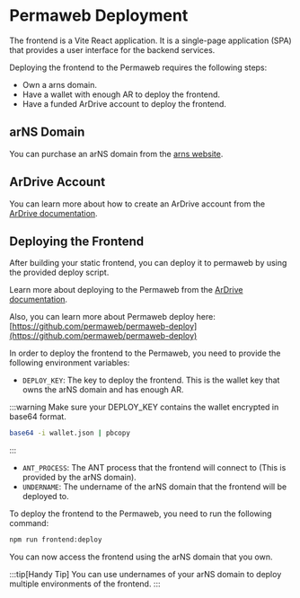 # Permaweb Deployment

The frontend is a Vite React application. It is a single-page application (SPA) that provides a user interface for the backend services.

Deploying the frontend to the Permaweb requires the following steps:

- Own a arns domain.
- Have a wallet with enough AR to deploy the frontend.
- Have a funded ArDrive account to deploy the frontend.

## arNS Domain

You can purchase an arNS domain from the [arns website](https://arns.app/).

## ArDrive Account

You can learn more about how to create an ArDrive account from the [ArDrive documentation](https://docs.ardrive.io/).

## Deploying the Frontend

After building your static frontend, you can deploy it to permaweb by using the provided deploy script.

Learn more about deploying to the Permaweb from the [ArDrive documentation](https://docs.ardrive.io/docs/misc/deploy/deploy.html).

Also, you can learn more about Permaweb deploy here: [https://github.com/permaweb/permaweb-deploy](https://github.com/permaweb/permaweb-deploy)

In order to deploy the frontend to the Permaweb, you need to provide the following environment variables:

- `DEPLOY_KEY`: The key to deploy the frontend. This is the wallet key that owns the arNS domain and has enough AR.

:::warning
Make sure your DEPLOY_KEY contains the wallet encrypted in base64 format.

```bash
base64 -i wallet.json | pbcopy
```

:::

- `ANT_PROCESS`: The ANT process that the frontend will connect to (This is provided by the arNS domain).
- `UNDERNAME`: The undername of the arNS domain that the frontend will be deployed to.

To deploy the frontend to the Permaweb, you need to run the following command:

```bash [Terminal]
npm run frontend:deploy
```

You can now access the frontend using the arNS domain that you own.

:::tip[Handy Tip]
You can use undernames of your arNS domain to deploy multiple environments of the frontend.
:::
